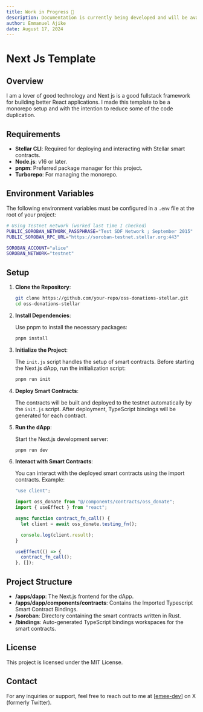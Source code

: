 ```yaml
---
title: Work in Progress 🚧
description: Documentation is currently being developed and will be available soon.
author: Emmanuel Ajike
date: August 17, 2024
---
```


# Next Js Template

## Overview

I am a lover of good technology and Next js is a good fullstack framework for building better React applications. I made this template to be a monorepo setup and with the
intention to reduce some of the code duplication.

## Requirements

- **Stellar CLI**: Required for deploying and interacting with Stellar smart contracts.
- **Node.js**: v16 or later.
- **pnpm**: Preferred package manager for this project.
- **Turborepo**: For managing the monorepo.

## Environment Variables

The following environment variables must be configured in a `.env` file at the root of your project:

```bash
# Using Testnet network (worked last time I checked)
PUBLIC_SOROBAN_NETWORK_PASSPHRASE="Test SDF Network ; September 2015"
PUBLIC_SOROBAN_RPC_URL="https://soroban-testnet.stellar.org:443"

SOROBAN_ACCOUNT="alice"
SOROBAN_NETWORK="testnet"
```

## Setup

1. **Clone the Repository**:

   ```bash
   git clone https://github.com/your-repo/oss-donations-stellar.git
   cd oss-donations-stellar
   ```

2. **Install Dependencies**:

   Use pnpm to install the necessary packages:

   ```bash
   pnpm install
   ```

3. **Initialize the Project**:

   The `init.js` script handles the setup of smart contracts. Before starting the Next.js dApp, run the initialization script:

   ```bash
   pnpm run init
   ```

4. **Deploy Smart Contracts**:

   The contracts will be built and deployed to the testnet automatically by the `init.js` script. After deployment, TypeScript bindings will be generated for each contract.

5. **Run the dApp**:

   Start the Next.js development server:

   ```bash
   pnpm run dev
   ```

6. **Interact with Smart Contracts**:

   You can interact with the deployed smart contracts using the import contracts. Example:

   ```ts
   "use client";

   import oss_donate from "@/components/contracts/oss_donate";
   import { useEffect } from "react";

   async function contract_fn_call() {
     let client = await oss_donate.testing_fn();

     console.log(client.result);
   }

   useEffect(() => {
     contract_fn_call();
   }, []);
   ```

## Project Structure

- **/apps/dapp**: The Next.js frontend for the dApp.
- **/apps/dapp/components/contracts**: Contains the Imported Typescript Smart Contract Bindings.
- **/soroban**: Directory containing the smart contracts written in Rust.
- **/bindings**: Auto-generated TypeScript bindings workspaces for the smart contracts.

## License

This project is licensed under the MIT License.

## Contact

For any inquiries or support, feel free to reach out to me at [[emee-dev](https://x.com/___emee_)] on X (formerly Twitter).
